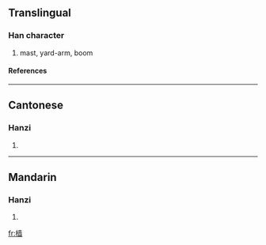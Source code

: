 {{see|檣}}

==Translingual==
===Han character===
{{Han char|rn=75|rad=木|as=11|sn=15|four=|canj=木土金田 (DGCW)}}
# mast, yard-arm, boom
====References====
{{Han ref|kx=0551.181|hdz=21275.090|uh=6A2F|ud=27183}}

----
==Cantonese==
===Hanzi===
{{yue-hanzi|jyut=|y=cheung4}}
# {{defn|Cantonese}}

----
==Mandarin==
===Hanzi===
{{cmn-hanzi|tra=檣|pin=[[cóng]] ([[cong2]]), [[qiáng]] ([[qiang2]])|wg=ts'ung<sup>2</sup>, ch'iang<sup>2</sup>}}
# {{defn|Mandarin}}

[[fr:樯]]